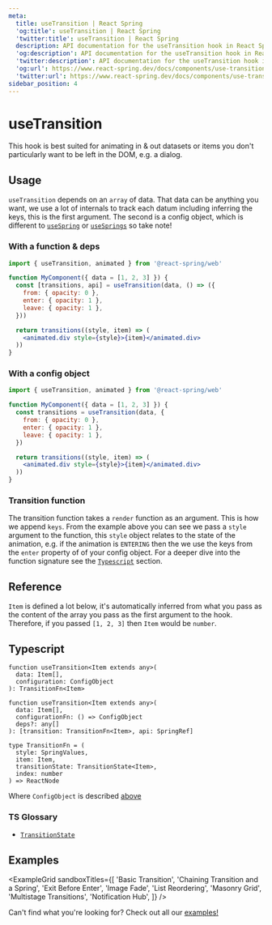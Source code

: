 ```yaml
---
meta:
  title: useTransition | React Spring
  'og:title': useTransition | React Spring
  'twitter:title': useTransition | React Spring
  description: API documentation for the useTransition hook in React Spring.
  'og:description': API documentation for the useTransition hook in React Spring.
  'twitter:description': API documentation for the useTransition hook in React Spring.
  'og:url': https://www.react-spring.dev/docs/components/use-transition
  'twitter:url': https://www.react-spring.dev/docs/components/use-transition
sidebar_position: 4
---
```


# useTransition

This hook is best suited for animating in & out datasets or items you don't particularly
want to be left in the DOM, e.g. a dialog.

## Usage

`useTransition` depends on an `array` of data. That data can be anything you want, we
use a lot of internals to track each datum including inferring the keys, this is the
first argument. The second is a config object, which is different to
[`useSpring`](/docs/components/use-spring) or [`useSprings`](/docs/components/use-springs) so take note!

### With a function & deps

```jsx lines=1,4-8,10-12
import { useTransition, animated } from '@react-spring/web'

function MyComponent({ data = [1, 2, 3] }) {
  const [transitions, api] = useTransition(data, () => ({
    from: { opacity: 0 },
    enter: { opacity: 1 },
    leave: { opacity: 1 },
  }))

  return transitions((style, item) => (
    <animated.div style={style}>{item}</animated.div>
  ))
}
```

### With a config object

```jsx lines=1,4-8,10-12
import { useTransition, animated } from '@react-spring/web'

function MyComponent({ data = [1, 2, 3] }) {
  const transitions = useTransition(data, {
    from: { opacity: 0 },
    enter: { opacity: 1 },
    leave: { opacity: 1 },
  })

  return transitions((style, item) => (
    <animated.div style={style}>{item}</animated.div>
  ))
}
```

### Transition function

The transition function takes a `render` function as an argument. This is how we append `keys`.
From the example above you can see we pass a `style` argument to the function, this `style` object
relates to the state of the animation, e.g. if the animation is `ENTERING` then the we use the
keys from the `enter` property of of your config object. For a deeper dive into the function
signature see the [`Typescript`](#typescript) section.

## Reference

`Item` is defined a lot below, it's automatically inferred from what you pass as the
content of the array you pass as the first argument to the hook. Therefore, if you
passed `[1, 2, 3]` then `Item` would be `number`.


<TablesConfiguration data={TRANSITION_CONFIG_DATA} />

## Typescript

```tsx
function useTransition<Item extends any>(
  data: Item[],
  configuration: ConfigObject
): TransitionFn<Item>

function useTransition<Item extends any>(
  data: Item[],
  configurationFn: () => ConfigObject
  deps?: any[]
): [transition: TransitionFn<Item>, api: SpringRef]

type TransitionFn = (
  style: SpringValues,
  item: Item,
  transitionState: TransitionState<Item>,
  index: number
) => ReactNode
```

Where `ConfigObject` is described [above](#reference)

### TS Glossary

- [`TransitionState`](/docs/typescript#transitionstate)

## Examples


<ExampleGrid
  sandboxTitles={[
    'Basic Transition',
    'Chaining Transition and a Spring',
    'Exit Before Enter',
    'Image Fade',
    'List Reordering',
    'Masonry Grid',
    'Multistage Transitions',
    'Notification Hub',
  ]}
/>

Can't find what you're looking for? Check out all our [examples!](/examples)
